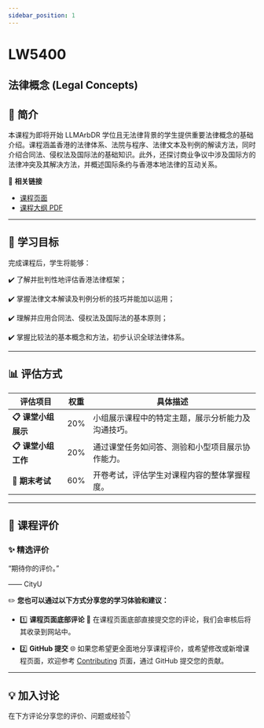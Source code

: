 ```yaml
---
sidebar_position: 1
---
```


# LW5400
## 法律概念 (Legal Concepts)

## **📘 简介**
本课程为即将开始 LLMArbDR 学位且无法律背景的学生提供重要法律概念的基础介绍。课程涵盖香港的法律体系、法院与程序、法律文本及判例的解读方法，同时介绍合同法、侵权法及国际法的基础知识。此外，还探讨商业争议中涉及国际方的法律冲突及其解决方法，并概述国际条约与香港本地法律的互动关系。

🔗 **相关链接**
- [课程页面](https://www.cityu.edu.hk/catalogue/pg/202526/course/LW5400.htm)
- [课程大纲 PDF](https://www.cityu.edu.hk/catalogue/pg/202526/course/LW5400.pdf)

---

## **🎯 学习目标**

完成课程后，学生将能够：

✔️ 了解并批判性地评估香港法律框架；

✔️ 掌握法律文本解读及判例分析的技巧并能加以运用；

✔️ 理解并应用合同法、侵权法及国际法的基本原则；

✔️ 掌握比较法的基本概念和方法，初步认识全球法律体系。

---

## **📊 评估方式**

| **评估项目**         | **权重** | **具体描述**                                                                                       |
|---------------------|---------|---------------------------------------------------------------------------------------------------|
| **📋 课堂小组展示**   | 20%     | 小组展示课程中的特定主题，展示分析能力及沟通技巧。                                                      |
| **📋 课堂小组工作**   | 20%     | 通过课堂任务如问答、测验和小型项目展示协作能力。                                                         |
| **📂 期末考试**       | 60%     | 开卷考试，评估学生对课程内容的整体掌握程度。                                                              |

---

## **💬 课程评价**

### ✨ **精选评价**
<div className={commentStyles.commentBox}>
    <p className={commentStyles.commentText}>
        “期待你的评价。”
    </p>
    <p className={commentStyles.commentAuthor}>—— CityU</p>
</div>

✏️ **您也可以通过以下方式分享您的学习体验和建议：**

- 1️⃣ **课程页面底部评论**
💬 在课程页面底部直接提交您的评论，我们会审核后将其收录到网站中。

- 2️⃣ **GitHub 提交**
🌐 如果您希望更全面地分享课程评价，或希望修改或新增课程页面，欢迎参考 [Contributing](/contributing) 页面，通过 GitHub 提交您的贡献。

---

## **💡 加入讨论**

在下方评论分享您的评价、问题或经验👇
<Utterances />

